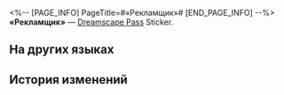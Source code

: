 <%-- [PAGE_INFO]
PageTitle=#«Рекламщик»#
[END_PAGE_INFO] --%>
{{Предмет Инфобокс
|id          = 223103
|Изображение = Dreamscape Pass Sticker «Рекламщик».png
|Тип         = Dreamscape Pass Sticker
|Тип2        = Красивая жизнь Stickers
|Инвентарь   = 
|Редкость    = 4
|Эффект      = 
|Описание    = Пронумерованные наклейки, используемые для украшения дневника сновидений. Бывают самыми разными.
|Источник1   = [[Поговорите с любым «Рекламщиком»]]
}}
{{Описание|Потребительство всегда побеждает рациональность.}}
'''«Рекламщик»''' — [[Dreamscape Pass]] Sticker.

==На других языках==
{{На других языках
|en   = "Sales Rep"
|zhs  = 「推销员」
|zht  = 「推銷員」
|ja   = 「販売員」
|ko   = 「판매원」
|es   = "Vendedor"
|fr   = «&nbsp;Panneau publicitaire&nbsp;»
|ru   = «Рекламщик»
|th   = "พนักงานขาย"
|vi   = Người Bán Hàng
|de   = „Vertreter“
|id   = Sales
|pt   = "Vendedor"
}}

==История изменений==
{{История изменений|3.5}}